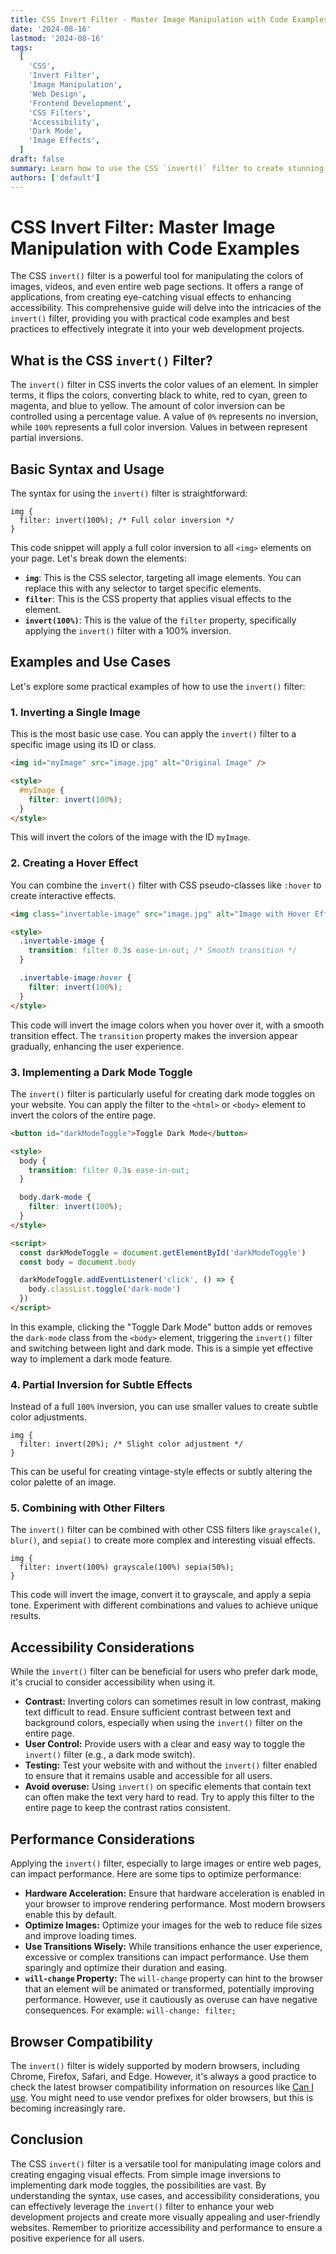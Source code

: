 ```yaml
---
title: CSS Invert Filter - Master Image Manipulation with Code Examples
date: '2024-08-16'
lastmod: '2024-08-16'
tags:
  [
    'CSS',
    'Invert Filter',
    'Image Manipulation',
    'Web Design',
    'Frontend Development',
    'CSS Filters',
    'Accessibility',
    'Dark Mode',
    'Image Effects',
  ]
draft: false
summary: Learn how to use the CSS `invert()` filter to create stunning image effects, implement dark mode toggles, and improve accessibility on your website. This comprehensive guide includes practical code examples and best practices.
authors: ['default']
---
```


# CSS Invert Filter: Master Image Manipulation with Code Examples

The CSS `invert()` filter is a powerful tool for manipulating the colors of images, videos, and even entire web page sections. It offers a range of applications, from creating eye-catching visual effects to enhancing accessibility. This comprehensive guide will delve into the intricacies of the `invert()` filter, providing you with practical code examples and best practices to effectively integrate it into your web development projects.

## What is the CSS `invert()` Filter?

The `invert()` filter in CSS inverts the color values of an element. In simpler terms, it flips the colors, converting black to white, red to cyan, green to magenta, and blue to yellow. The amount of color inversion can be controlled using a percentage value. A value of `0%` represents no inversion, while `100%` represents a full color inversion. Values in between represent partial inversions.

## Basic Syntax and Usage

The syntax for using the `invert()` filter is straightforward:

```plaintext
img {
  filter: invert(100%); /* Full color inversion */
}
```

This code snippet will apply a full color inversion to all `<img>` elements on your page. Let's break down the elements:

- **`img`**: This is the CSS selector, targeting all image elements. You can replace this with any selector to target specific elements.
- **`filter`**: This is the CSS property that applies visual effects to the element.
- **`invert(100%)`**: This is the value of the `filter` property, specifically applying the `invert()` filter with a 100% inversion.

## Examples and Use Cases

Let's explore some practical examples of how to use the `invert()` filter:

### 1. Inverting a Single Image

This is the most basic use case. You can apply the `invert()` filter to a specific image using its ID or class.

```html
<img id="myImage" src="image.jpg" alt="Original Image" />

<style>
  #myImage {
    filter: invert(100%);
  }
</style>
```

This will invert the colors of the image with the ID `myImage`.

### 2. Creating a Hover Effect

You can combine the `invert()` filter with CSS pseudo-classes like `:hover` to create interactive effects.

```html
<img class="invertable-image" src="image.jpg" alt="Image with Hover Effect" />

<style>
  .invertable-image {
    transition: filter 0.3s ease-in-out; /* Smooth transition */
  }

  .invertable-image:hover {
    filter: invert(100%);
  }
</style>
```

This code will invert the image colors when you hover over it, with a smooth transition effect. The `transition` property makes the inversion appear gradually, enhancing the user experience.

### 3. Implementing a Dark Mode Toggle

The `invert()` filter is particularly useful for creating dark mode toggles on your website. You can apply the filter to the `<html>` or `<body>` element to invert the colors of the entire page.

```html
<button id="darkModeToggle">Toggle Dark Mode</button>

<style>
  body {
    transition: filter 0.3s ease-in-out;
  }

  body.dark-mode {
    filter: invert(100%);
  }
</style>

<script>
  const darkModeToggle = document.getElementById('darkModeToggle')
  const body = document.body

  darkModeToggle.addEventListener('click', () => {
    body.classList.toggle('dark-mode')
  })
</script>
```

In this example, clicking the "Toggle Dark Mode" button adds or removes the `dark-mode` class from the `<body>` element, triggering the `invert()` filter and switching between light and dark mode. This is a simple yet effective way to implement a dark mode feature.

### 4. Partial Inversion for Subtle Effects

Instead of a full `100%` inversion, you can use smaller values to create subtle color adjustments.

```plaintext
img {
  filter: invert(20%); /* Slight color adjustment */
}
```

This can be useful for creating vintage-style effects or subtly altering the color palette of an image.

### 5. Combining with Other Filters

The `invert()` filter can be combined with other CSS filters like `grayscale()`, `blur()`, and `sepia()` to create more complex and interesting visual effects.

```plaintext
img {
  filter: invert(100%) grayscale(100%) sepia(50%);
}
```

This code will invert the image, convert it to grayscale, and apply a sepia tone. Experiment with different combinations and values to achieve unique results.

## Accessibility Considerations

While the `invert()` filter can be beneficial for users who prefer dark mode, it's crucial to consider accessibility when using it.

- **Contrast:** Inverting colors can sometimes result in low contrast, making text difficult to read. Ensure sufficient contrast between text and background colors, especially when using the `invert()` filter on the entire page.
- **User Control:** Provide users with a clear and easy way to toggle the `invert()` filter (e.g., a dark mode switch).
- **Testing:** Test your website with and without the `invert()` filter enabled to ensure that it remains usable and accessible for all users.
- **Avoid overuse:** Using `invert()` on specific elements that contain text can often make the text very hard to read. Try to apply this filter to the entire page to keep the contrast ratios consistent.

## Performance Considerations

Applying the `invert()` filter, especially to large images or entire web pages, can impact performance. Here are some tips to optimize performance:

- **Hardware Acceleration:** Ensure that hardware acceleration is enabled in your browser to improve rendering performance. Most modern browsers enable this by default.
- **Optimize Images:** Optimize your images for the web to reduce file sizes and improve loading times.
- **Use Transitions Wisely:** While transitions enhance the user experience, excessive or complex transitions can impact performance. Use them sparingly and optimize their duration and easing.
- **`will-change` Property:** The `will-change` property can hint to the browser that an element will be animated or transformed, potentially improving performance. However, use it cautiously as overuse can have negative consequences. For example: `will-change: filter;`

## Browser Compatibility

The `invert()` filter is widely supported by modern browsers, including Chrome, Firefox, Safari, and Edge. However, it's always a good practice to check the latest browser compatibility information on resources like [Can I use](https://caniuse.com/). You might need to use vendor prefixes for older browsers, but this is becoming increasingly rare.

## Conclusion

The CSS `invert()` filter is a versatile tool for manipulating image colors and creating engaging visual effects. From simple image inversions to implementing dark mode toggles, the possibilities are vast. By understanding the syntax, use cases, and accessibility considerations, you can effectively leverage the `invert()` filter to enhance your web development projects and create more visually appealing and user-friendly websites. Remember to prioritize accessibility and performance to ensure a positive experience for all users.
